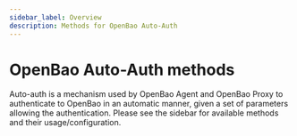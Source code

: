 ```yaml
---
sidebar_label: Overview
description: Methods for OpenBao Auto-Auth
---
```


# OpenBao Auto-Auth methods

Auto-auth is a mechanism used by OpenBao Agent and OpenBao Proxy to authenticate
to OpenBao in an automatic manner, given a set of parameters allowing the
authentication. Please see the sidebar for available methods and their
usage/configuration.
